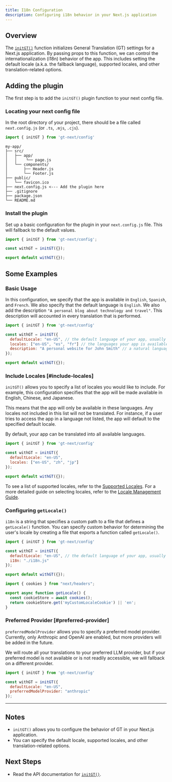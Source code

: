 ```yaml
---
title: I18n Configuration
description: Configuring i18n behavior in your Next.js application
---
```


## Overview

The [`initGT()`](/docs/next/api/config/initGT) function initializes General Translation (GT) settings for a Next.js application.
By passing props to this function, we can control the internationalization (i18n) behavior of the app.
This includes setting the default locale (a.k.a. the fallback language), supported locales, and other translation-related options.


## Adding the plugin

The first step is to add the `initGT()` plugin function to your next config file.

### Locating your next config file

In the root directory of your project, there should be a file called `next.config.js` (or `.ts`, `.mjs`, `.cjs`).

```javascript copy
import { initGT } from 'gt-next/config'
```


```
my-app/
├── src/
│   ├── app/
│   │    └── page.js
│   └── components/
│       ├── Header.js
│       └── Footer.js
├── public/
│   └── favicon.ico
├── next.config.js <--- Add the plugin here 
├── .gitignore
├── package.json
└── README.md
```

### Install the plugin

Set up a basic configuration for the plugin in your `next.config.js` file.
This will fallback to the default values.

```js title="next.config.mjs" copy
import { initGT } from 'gt-next/config';

const withGT = initGT({});

export default withGT({});
```

## Some Examples

### Basic Usage

In this configuration, we specify that the app is available in `English`, `Spanish`, and `French`.
We also specify that the default language is `English`.
We also add the description `"A personal blog about technology and travel"`.
This description will accounted in every translation that is performed.

```js title="next.config.mjs" copy
import { initGT } from 'gt-next/config'

const withGT = initGT({
  defaultLocale: "en-US", // the default language of your app, usually "en" or "en-US"
  locales: ["en-US", "es", "fr"] // the languages your app is available in
  description: "A personal website for John Smith" // a natural language description of your site used to aid in translation
});

export default withGT({});
```

### Include Locales [#include-locales]

`initGT()` allows you to specify a list of locales you would like to include.
For example, this configuration specifies that the app will be made available in English, Chinese, and Japanese.

This means that the app will only be available in these languages.
Any locales not included in this list will not be translated.
For instance, if a user tries to access the app in a language not listed, the app will default to the specified default locale.

<Callout>
    By default, your app can be translated into all available languages.
</Callout>

```js title="next.config.mjs"
import { initGT } from 'gt-next/config'

const withGT = initGT({
  defaultLocale: "en-US",
  locales: ["en-US", "zh", "jp"]
});

export default withGT({});
```

To see a list of supported locales, refer to the [Supported Locales](/docs/reference/supported-locales).
For a more detailed guide on selecting locales, refer to the [Locale Management Guide](/docs/next/guides/locale-management).

### Configuring `getLocale()`

`i18n` is a string that specifies a custom path to a file that defines a `getLocale()` function.
You can specify custom behavior for determining the user's locale by creating a file that exports a function called `getLocale()`.

```js title="myapp/next.config.mjs" copy
import { initGT } from 'gt-next/config'

const withGT = initGT({
  defaultLocale: "en-US", // the default language of your app, usually "en" or "en-US"
  i18n: "./i18n.js"
});

export default withGT({});
```


```js title="myapp/i18n.js" copy
import { cookies } from "next/headers";

export async function getLocale() {
  const cookieStore = await cookies();
  return cookieStore.get('myCustomLocaleCookie') || 'en';
}
```

### Preferred Provider [#preferred-provider]

`preferredModelProvider` allows you to specify a preferred model provider.
Currently, only Anthropic and OpenAI are enabled, but more providers will be added in the future.

We will route all your translations to your preferred LLM provider, but if your preferred model is not available or is not readily accessible, we will fallback on a different provider.

```js title="next.config.mjs" copy
import { initGT } from 'gt-next/config'

const withGT = initGT({
  defaultLocale: "en-US",
  preferredModelProvider: "anthropic"
});
```

---

## Notes
 * `initGT()` allows you to configure the behavior of GT in your Next.js application.
 * You can specify the default locale, supported locales, and other translation-related options.


## Next Steps
 * Read the API documentation for [`initGT()`](/docs/next/api/config/initGT).